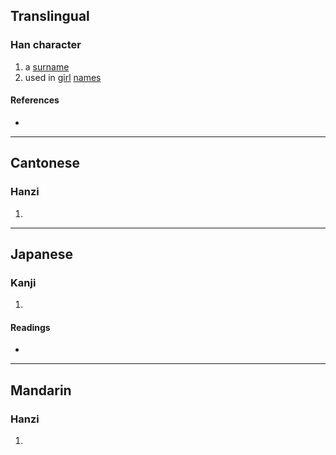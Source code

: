 {{character info/new}}
==Translingual==

===Han character===
{{Han char|rn=38|rad=女|as=04|sn=7|four=41431|canj=VMMI|ids=⿰女云}}

# a [[surname]]
# used in [[girl]] [[name]]s

====References====
* {{Han ref|kx=0256.220|dkj=06088|dj=0521.020|hdz=21029.130|uh=5998|ud=22936|bh=CAB3|bd=51891}}

----

==Cantonese==

===Hanzi===
{{yue-hanzi|jyut=wan4|y=wan4}}

# {{defn|lang=yue|sort=女04}}

----

==Japanese==

===Kanji===
{{ja-kanji|grade=|rs=女04}}

# {{defn|lang=ja|sort=女04}}

====Readings====
* {{ja-readings|on=[[うん]] (un)|kun=}}

----

==Mandarin==

===Hanzi===
{{cmn-hanzi|pin=[[yún]] ([[yun2]])|wg=yün<sup>2</sup>}}

# {{defn|lang=cmn|sort=女04}}